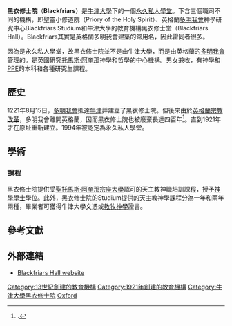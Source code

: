 {{Infobox Oxford college
| name = 黑衣修士院
| university = 牛津大學
| photo = [[File:DominicanHall.PNG|300px]]
| infobox_colour = black
| colours = {{scarf|start}}{{cell|#000000}}{{cell|#FFFFFF}}{{cell|#000000}}{{cell|#FFFFFF}}{{cell3|#000000}}{{cell|#FFFFFF}}{{cell|#000000}}{{cell|#FFFFFF}}{{cell|#000000}}{{scarf|end}}
| latin_name = Aula Fratrum Praedicatorum
| named_for = [[多明我會|多明我會]]的黑衣
| established = 1221年建立
| sister_college = 無
| head_label = Regent
| head = The Very Rev. Simon Gaine
| undergraduates =
| graduates =
| latitude = 51.756121
| longitude = -1.260206
| homepage = [http://www.bfriars.ox.ac.uk/ Homepage]
| boat_club =
| shield = [[File:Blackfriars_Hall_Oxford_Coat_Of_Arms.svg|150px]]
| blazon = Gyronny of sable and argent, a cross flory counterchanged.
|location = [[牛津|牛津]]聖吉爾斯街}}

'''黑衣修士院'''（'''Blackfriars'''）是[[牛津大學|牛津大學]]下的一個[[永久私人學堂|永久私人學堂]]。下含三個職司不同的機構，即聖靈小修道院（Priory of the Holy Spirit）、英格蘭[[多明我會|多明我會]]神學研究中心Blackfriars Studium和牛津大學的教育機構黑衣修士堂（Blackfriars Hall）。Blackfriars其實是英格蘭多明我會建築的常用名，因此雷同者很多。

因為是永久私人學堂，故黑衣修士院並不是由牛津大學，而是由英格蘭的[[多明我會|多明我會]]管理的。是英國研究[[托馬斯·阿奎那|托馬斯·阿奎那]]神學和哲學的中心機構。男女兼收，有神學和[[哲學、政治學及經濟學|PPE]]的本科和各種研究生課程。

== 歷史==

1221年8月15日，[[多明我會|多明我會]]抵達[[牛津|牛津]]并建立了黑衣修士院。但後來由於[[英格蘭宗教改革|英格蘭宗教改革]]，多明我會離開英格蘭，因而黑衣修士院也被廢棄長達四百年<ref>{{cite book| author = Irène Hill | title= L'université d'Oxford | editor= L'Harmattan | year= 2003 | isbn = 9782747540629 | pages= 61}}.</ref>。直到1921年才在原址重新建立。1994年被認定為永久私人學堂。

==學術==
=== 課程 ===
黑衣修士院提供受[[聖托馬斯·阿奎那宗座大學|聖托馬斯·阿奎那宗座大學]]認可的天主教神職培訓課程，授予[[神學學士|神學學士]]學位。此外，黑衣修士院的Studium提供的天主教神學課程分為一年和兩年兩種，畢業者可獲得牛津大學文憑或[[教牧神學|教牧神學]]證書。

==參考文獻==
{{Reflist|35em}}

== 外部連結 ==
* [http://www.bfriars.ox.ac.uk/ Blackfriars Hall website] {{Wayback|url=http://www.bfriars.ox.ac.uk/ |date=20130117184604 }}

{{牛津大學}}

[[Category:13世紀創建的教育機構|Category:13世紀創建的教育機構]]
[[Category:1921年創建的教育機構|Category:1921年創建的教育機構]]<!-- re-establishment -->
[[Category:牛津大學黑衣修士院|Category:牛津大學黑衣修士院]]
[[Category:多明我會教育|Oxford]]